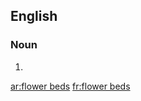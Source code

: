 {{also|flowerbeds}}
==English==

===Noun===
{{head|en|noun plural form}}

# {{plural of|flower bed|lang=en}}

[[ar:flower beds]]
[[fr:flower beds]]